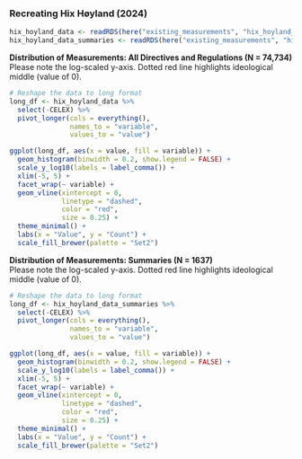 ### Recreating Hix Høyland (2024)

```r
hix_hoyland_data <- readRDS(here("existing_measurements", "hix_hoyland_2024", "hix_hoyland_data.rds"))
hix_hoyland_data_summaries <- readRDS(here("existing_measurements", "hix_hoyland_2024", "hix_hoyland_data_summaries.rds"))
```

**Distribution of Measurements: All Directives and Regulations (N = 74,734)**  
Please note the log-scaled y-axis. Dotted red line highlights ideological middle (value of 0).
```r
# Reshape the data to long format
long_df <- hix_hoyland_data %>%
  select(-CELEX) %>% 
  pivot_longer(cols = everything(), 
               names_to = "variable", 
               values_to = "value")

ggplot(long_df, aes(x = value, fill = variable)) +
  geom_histogram(binwidth = 0.2, show.legend = FALSE) +
  scale_y_log10(labels = label_comma()) +
  xlim(-5, 5) +
  facet_wrap(~ variable) +
  geom_vline(xintercept = 0,
             linetype = "dashed",
             color = "red",
             size = 0.25) +
  theme_minimal() +
  labs(x = "Value", y = "Count") +
  scale_fill_brewer(palette = "Set2")
```

**Distribution of Measurements: Summaries (N = 1637)**  
Please note the log-scaled y-axis. Dotted red line highlights ideological middle (value of 0).
```r
# Reshape the data to long format
long_df <- hix_hoyland_data_summaries %>%
  select(-CELEX) %>% 
  pivot_longer(cols = everything(), 
               names_to = "variable", 
               values_to = "value")

ggplot(long_df, aes(x = value, fill = variable)) +
  geom_histogram(binwidth = 0.2, show.legend = FALSE) +
  scale_y_log10(labels = label_comma()) +
  xlim(-5, 5) +
  facet_wrap(~ variable) +
  geom_vline(xintercept = 0,
             linetype = "dashed",
             color = "red",
             size = 0.25) +
  theme_minimal() +
  labs(x = "Value", y = "Count") +
  scale_fill_brewer(palette = "Set2")
```
